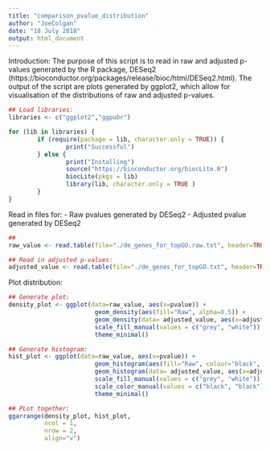 ```yaml
---
title: "comparison_pvalue_distribution"
author: "JoeColgan"
date: "18 July 2018"
output: html_document
---
```


Introduction:
The purpose of this script is to read in raw and adjusted p-values generated by the R package, DESeq2 (https://bioconductor.org/packages/release/bioc/html/DESeq2.html). The output of the script are plots generated by ggplot2, which allow for visualisation of the distributions of raw and adjusted p-values. 

```r
## Load libraries:
libraries <- c("ggplot2","ggpubr")

for (lib in libraries) {
        if (require(package = lib, character.only = TRUE)) {
                print("Successful")
        } else {
                print("Installing")
                source("https://bioconductor.org/biocLite.R")
                biocLite(pkgs = lib)
                library(lib, character.only = TRUE )
        }
}
```

Read in files for:
- Raw pvalues generated by DESeq2
- Adjusted pvalue generated by DESeq2

```r
##
raw_value <- read.table(file="./de_genes_for_topGO.raw.txt", header=TRUE)

## Read in adjusted p-values:
adjusted_value <- read.table(file="./de_genes_for_topGO.txt", header=TRUE)

```

Plot distribution:

```r
## Generate plot:
density_plot <- ggplot(data=raw_value, aes(x=pvalue)) +
                        geom_density(aes(fill="Raw", alpha=0.5)) +
                        geom_density(data= adjusted_value, aes(x=adjusted_pvalue, fill="Adjusted", alpha = 0.5)) +
                        scale_fill_manual(values = c("grey", "white")) +
                        theme_minimal()

## Generate histogram:
hist_plot <- ggplot(data=raw_value, aes(x=pvalue)) +
                        geom_histogram(aes(fill="Raw", colour="black", alpha=0.5)) +
                        geom_histogram(data= adjusted_value, aes(x=adjusted_pvalue, fill="Adjusted",  colour="black", alpha = 0.5)) +
                        scale_fill_manual(values = c("grey", "white")) +
                        scale_color_manual(values = c("black", "black")) +
                        theme_minimal()

## PLot together:
ggarrange(density_plot, hist_plot, 
          ncol = 1,
          nrow = 2,
          align="v")

```
